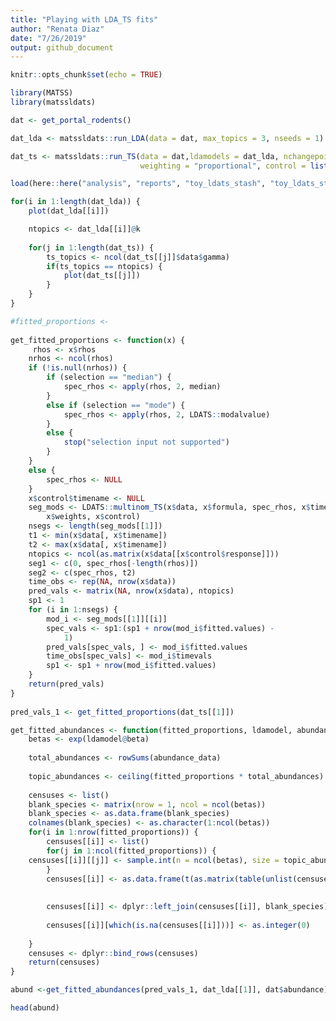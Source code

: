 ```yaml
---
title: "Playing with LDA_TS fits"
author: "Renata Diaz"
date: "7/26/2019"
output: github_document
---
```


```r
knitr::opts_chunk$set(echo = TRUE)

library(MATSS)
library(matssldats)

```

```r
dat <- get_portal_rodents()
```

```r
dat_lda <- matssldats::run_LDA(data = dat, max_topics = 3, nseeds = 1)
```

```r
dat_ts <- matssldats::run_TS(data = dat,ldamodels = dat_lda, nchangepoints = c(0, 1), 
                             weighting = "proportional", control = list(nit = 100))
```

```r
load(here::here("analysis", "reports", "toy_ldats_stash", "toy_ldats_stash.RData"))
```

```r
for(i in 1:length(dat_lda)) {
    plot(dat_lda[[i]])

    ntopics <- dat_lda[[i]]@k
    
    for(j in 1:length(dat_ts)) {
        ts_topics <- ncol(dat_ts[[j]]$data$gamma)
        if(ts_topics == ntopics) {
            plot(dat_ts[[j]])
        }
    }
}

```

```r
#fitted_proportions <- 
 
get_fitted_proportions <- function(x) {
     rhos <- x$rhos
    nrhos <- ncol(rhos)
    if (!is.null(nrhos)) {
        if (selection == "median") {
            spec_rhos <- apply(rhos, 2, median)
        }
        else if (selection == "mode") {
            spec_rhos <- apply(rhos, 2, LDATS::modalvalue)
        }
        else {
            stop("selection input not supported")
        }
    }
    else {
        spec_rhos <- NULL
    }
    x$control$timename <- NULL
    seg_mods <- LDATS::multinom_TS(x$data, x$formula, spec_rhos, x$timename, 
        x$weights, x$control)
    nsegs <- length(seg_mods[[1]])
    t1 <- min(x$data[, x$timename])
    t2 <- max(x$data[, x$timename])
    ntopics <- ncol(as.matrix(x$data[[x$control$response]]))
    seg1 <- c(0, spec_rhos[-length(rhos)])
    seg2 <- c(spec_rhos, t2)
    time_obs <- rep(NA, nrow(x$data))
    pred_vals <- matrix(NA, nrow(x$data), ntopics)
    sp1 <- 1
    for (i in 1:nsegs) {
        mod_i <- seg_mods[[1]][[i]]
        spec_vals <- sp1:(sp1 + nrow(mod_i$fitted.values) - 
            1)
        pred_vals[spec_vals, ] <- mod_i$fitted.values
        time_obs[spec_vals] <- mod_i$timevals
        sp1 <- sp1 + nrow(mod_i$fitted.values)
    }
    return(pred_vals)
}   
    
pred_vals_1 <- get_fitted_proportions(dat_ts[[1]])    

get_fitted_abundances <- function(fitted_proportions, ldamodel, abundance_data) {
    betas <- exp(ldamodel@beta)
    
    total_abundances <- rowSums(abundance_data)
    
    topic_abundances <- ceiling(fitted_proportions * total_abundances)
    
    censuses <- list()
    blank_species <- matrix(nrow = 1, ncol = ncol(betas))
    blank_species <- as.data.frame(blank_species)
    colnames(blank_species) <- as.character(1:ncol(betas))
    for(i in 1:nrow(fitted_proportions)) {
        censuses[[i]] <- list()
        for(j in 1:ncol(fitted_proportions)) {
    censuses[[i]][[j]] <- sample.int(n = ncol(betas), size = topic_abundances[i, j], prob = betas[j, ], replace = T)
        }
        censuses[[i]] <- as.data.frame(t(as.matrix(table(unlist(censuses[[i]])))))
        
        
        censuses[[i]] <- dplyr::left_join(censuses[[i]], blank_species)
        
        censuses[[i]][which(is.na(censuses[[i]]))] <- as.integer(0)
        
    }
    censuses <- dplyr::bind_rows(censuses)
    return(censuses)
}

abund <-get_fitted_abundances(pred_vals_1, dat_lda[[1]], dat$abundance)

head(abund)

```

```r

```
